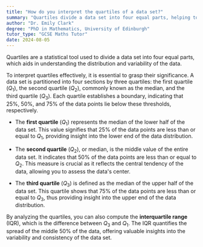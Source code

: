 ```yaml
---
title: "How do you interpret the quartiles of a data set?"
summary: "Quartiles divide a data set into four equal parts, helping to understand the distribution and spread of the data."
author: "Dr. Emily Clark"
degree: "PhD in Mathematics, University of Edinburgh"
tutor_type: "GCSE Maths Tutor"
date: 2024-08-05
---
```


Quartiles are a statistical tool used to divide a data set into four equal parts, which aids in understanding the distribution and variability of the data.

To interpret quartiles effectively, it is essential to grasp their significance. A data set is partitioned into four sections by three quartiles: the first quartile ($Q_1$), the second quartile ($Q_2$), commonly known as the median, and the third quartile ($Q_3$). Each quartile establishes a boundary, indicating that $25\%$, $50\%$, and $75\%$ of the data points lie below these thresholds, respectively.

- The **first quartile** ($Q_1$) represents the median of the lower half of the data set. This value signifies that $25\%$ of the data points are less than or equal to $Q_1$, providing insight into the lower end of the data distribution.

- The **second quartile** ($Q_2$), or median, is the middle value of the entire data set. It indicates that $50\%$ of the data points are less than or equal to $Q_2$. This measure is crucial as it reflects the central tendency of the data, allowing you to assess the data's center.

- The **third quartile** ($Q_3$) is defined as the median of the upper half of the data set. This quartile shows that $75\%$ of the data points are less than or equal to $Q_3$, thus providing insight into the upper end of the data distribution.

By analyzing the quartiles, you can also compute the **interquartile range** (IQR), which is the difference between $Q_3$ and $Q_1$. The IQR quantifies the spread of the middle $50\%$ of the data, offering valuable insights into the variability and consistency of the data set.
    